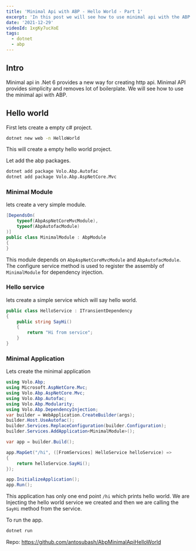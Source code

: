 ```yaml
---
title: 'Minimal Api with ABP - Hello World - Part 1'
excerpt: 'In this post we will see how to use minimal api with the ABP application.'
date: '2021-12-29'
videoId: 1xgKy7ucXoE
tags:
  - dotnet
  - abp
---
```


<YoutubeVideo videoId={props.videoId} />

<TOCInline toc={props.toc} asDisclosure />

## Intro

Minimal api in .Net 6 provides a new way for creating http api. Minimal API provides simplicity and removes lot of boilerplate. We will see how to use the minimal api with ABP.

## Hello world

First lets create a empty c# project.

```bash
dotnet new web -n HelloWorld
```

This will create a empty hello world project.

Let add the abp packages.

```bash
dotnet add package Volo.Abp.Autofac
dotnet add package Volo.Abp.AspNetCore.Mvc
```

### Minimal Module

lets create a very simple module.

```cs
[DependsOn(
    typeof(AbpAspNetCoreMvcModule),
    typeof(AbpAutofacModule)
)]
public class MinimalModule : AbpModule
{
}
```

This module depends on `AbpAspNetCoreMvcModule` and `AbpAutofacModule`. The configure service method is used to register the assembly of `MinimalModule` for dependency injection.

### Hello service

lets create a simple service which will say hello world.

```cs
public class HelloService : ITransientDependency
{
    public string SayHi()
    {
        return "Hi from service";
    }
}
```

### Minimal Application

Lets create the minimal application

```cs
using Volo.Abp;
using Microsoft.AspNetCore.Mvc;
using Volo.Abp.AspNetCore.Mvc;
using Volo.Abp.Autofac;
using Volo.Abp.Modularity;
using Volo.Abp.DependencyInjection;
var builder = WebApplication.CreateBuilder(args);
builder.Host.UseAutofac();
builder.Services.ReplaceConfiguration(builder.Configuration);
builder.Services.AddApplication<MinimalModule>();

var app = builder.Build();

app.MapGet("/hi", ([FromServices] HelloService helloService) =>
{
    return helloService.SayHi();
});

app.InitializeApplication();
app.Run();
```

This application has only one end point `/hi` which prints hello world. We are Injecting the hello world service we created and then we are calling the `SayHi` method from the service.

To run the app.

```bash
dotnet run
```

Repo: https://github.com/antosubash/AbpMinimalApiHelloWorld
